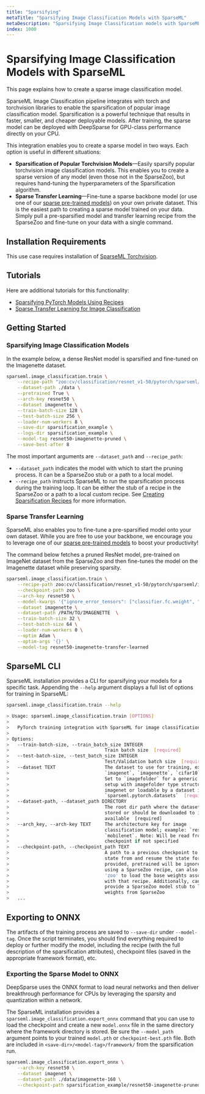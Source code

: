 ```yaml
---
title: "Sparsifying"
metaTitle: "Sparsifying Image Classification Models with SparseML"
metaDescription: "Sparsifying Image Classification models with SparseML to create cheaper and more performant models"
index: 1000
---
```


# Sparsifying Image Classification Models with SparseML

This page explains how to create a sparse image classification model.

SparseML Image Classification pipeline integrates with torch and torchvision libraries to enable the sparsification of popular image classification model.
Sparsification is a powerful technique that results in faster, smaller, and cheaper deployable models.
After training, the sparse model can be deployed with DeepSparse for GPU-class performance directly on your CPU.

This integration enables you to create a sparse model in two ways. Each option is useful in different situations:
- **Sparsification of Popular Torchvision Models**&mdash;Easily sparsify popular torchvision image classification models. This enables you to create a sparse version of any model (even those not in the SparseZoo), but requires hand-tuning the hyperparameters of the Sparsification algorithm.
- **Sparse Transfer Learning**&mdash;Fine-tune a sparse backbone model (or use one of our [sparse pre-trained models](https://sparsezoo.neuralmagic.com/?domain=cv&sub_domain=classification&page=1)) on your own private dataset. This is the easiest path to creating a sparse model trained on your data. Simply pull a pre-sparsified model and transfer learning recipe from the SparseZoo and fine-tune on your data with a single command.

## Installation Requirements

This use case requires installation of [SparseML Torchvision](/get-started/install/sparseml).

## Tutorials

Here are additional tutorials for this functionality:

- [Sparsifying PyTorch Models Using Recipes](https://github.com/neuralmagic/sparseml/blob/main/integrations/pytorch/tutorials/sparsifying_pytorch_models_using_recipes.md)
- [Sparse Transfer Learning for Image Classification](https://github.com/neuralmagic/sparseml/blob/main/integrations/pytorch/tutorials/classification_sparse_transfer_learning_tutorial.md)

## Getting Started
### Sparsifying Image Classification Models

In the example below, a dense ResNet model is sparsified and fine-tuned on the Imagenette dataset.

```bash
sparseml.image_classification.train \
    --recipe-path "zoo:cv/classification/resnet_v1-50/pytorch/sparseml/imagenette/pruned-conservative?recipe_type=original" \
    --dataset-path ./data \
    --pretrained True \
    --arch-key resnet50 \
    --dataset imagenette \
    --train-batch-size 128 \
    --test-batch-size 256 \
    --loader-num-workers 8 \
    --save-dir sparsification_example \
    --logs-dir sparsification_example \
    --model-tag resnet50-imagenette-pruned \
    --save-best-after 8
```

The most important arguments are `--dataset_path` and `--recipe_path`:
- `--dataset_path` indicates the model with which to start the pruning process. It can be a SparseZoo stub or a path to a local model.
- `--recipe_path` instructs SparseML to run the sparsification process during the training loop. It can be either the stub of a recipe in the SparseZoo or a path to a local custom recipe. See [Creating Sparsification Recipes](/user-guide/recipes/creating) for more information.

### Sparse Transfer Learning

SparseML also enables you to fine-tune a pre-sparsified model onto your own dataset.
While you are free to use your backbone, we encourage you to leverage one of our [sparse pre-trained models](https://sparsezoo.neuralmagic.com) to boost your productivity!

The command below fetches a pruned ResNet model, pre-trained on ImageNet dataset from the SparseZoo and then fine-tunes the model on the Imagenette dataset while preserving sparsity.
```bash
sparseml.image_classification.train \
    --recipe-path zoo:cv/classification/resnet_v1-50/pytorch/sparseml/imagenet/pruned95-none?recipe_type=transfer-classification \
    --checkpoint-path zoo \
    --arch-key resnet50 \
    --model-kwargs '{"ignore_error_tensors": ["classifier.fc.weight", "classifier.fc.bias"]}' \
    --dataset imagenette \
    --dataset-path /PATH/TO/IMAGENETTE  \
    --train-batch-size 32 \
    --test-batch-size 64 \
    --loader-num-workers 0 \
    --optim Adam \
    --optim-args '{}' \
    --model-tag resnet50-imagenette-transfer-learned
```

## SparseML CLI

SparseML installation provides a CLI for sparsifying your models for a specific task. Appending the `--help` argument displays a full list of options for training in SparseML:
```bash
sparseml.image_classification.train --help

> Usage: sparseml.image_classification.train [OPTIONS]
>
>   PyTorch training integration with SparseML for image classification models
>
> Options:
>   --train-batch-size, --train_batch_size INTEGER
>                                   Train batch size  [required]
>   --test-batch-size, --test_batch_size INTEGER
>                                   Test/Validation batch size  [required]
>   --dataset TEXT                  The dataset to use for training, ex:
>                                   `imagenet`, `imagenette`, `cifar10`, etc.
>                                   Set to `imagefolder` for a generic dataset
>                                   setup with imagefolder type structure like
>                                   imagenet or loadable by a dataset in
>                                   `sparseml.pytorch.datasets`  [required]
>   --dataset-path, --dataset_path DIRECTORY
>                                   The root dir path where the dataset is
>                                   stored or should be downloaded to if
>                                   available  [required]
>   --arch_key, --arch-key TEXT     The architecture key for image
>                                   classification model; example: `resnet50`,
>                                   `mobilenet`. Note: Will be read from the
>                                   checkpoint if not specified
>   --checkpoint-path, --checkpoint_path TEXT
>                                   A path to a previous checkpoint to load the
>                                   state from and resume the state for. If
>                                   provided, pretrained will be ignored . If
>                                   using a SparseZoo recipe, can also provide
>                                   'zoo' to load the base weights associated
>                                   with that recipe. Additionally, can also
>                                   provide a SparseZoo model stub to load model
>                                   weights from SparseZoo
>   ...
```

## Exporting to ONNX

The artifacts of the training process are saved to `--save-dir` under `--model-tag`.
Once the script terminates, you should find everything required to deploy or further modify the model,
including the recipe (with the full description of the sparsification attributes),
checkpoint files (saved in the appropriate framework format), etc.

### Exporting the Sparse Model to ONNX

DeepSparse uses the ONNX format to load neural networks and then
deliver breakthrough performance for CPUs by leveraging the sparsity and quantization within a network.

The SparseML installation provides a `sparseml.image_classification.export_onnx`
command that you can use to load the checkpoint and create a new `model.onnx` file in the same directory where the
framework directory is stored.
Be sure the `--model_path` argument points to your trained `model.pth` or `checkpoint-best.pth` file.
Both are included in `<save-dir>/<model-tag>/framework/` from the sparsification run.

```bash
sparseml.image_classification.export_onnx \
    --arch-key resnet50 \
    --dataset imagenet \
    --dataset-path ./data/imagenette-160 \
    --checkpoint-path sparsification_example/resnet50-imagenette-pruned/training/model.pth
```
